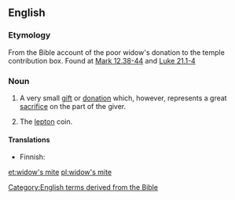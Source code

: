 ==English==

===Etymology===
From the Bible account of the poor widow's donation to the temple contribution box. Found at [http://en.wikisource.org/wiki/Bible_%28World_English%29/Mark#Chapter_12 Mark 12.38-44] and [http://en.wikisource.org/wiki/Bible_%28World_English%29/Luke#Chapter_21 Luke 21.1-4]

===Noun===
{{en-noun|head=[[widow]]'s [[mite]]}}

# A very small [[gift]] or [[donation]] which, however, represents a great [[sacrifice]] on the part of the giver.
# {{lb|en|numismatics}} The [[lepton]] coin.

====Translations====
{{trans-top|small donation}}
* Finnish: {{t|fi|[[lesken]] [[ropo]]}}
{{trans-mid}}
{{trans-bottom}}

{{trans-see|numismatics: lepton|lepton}}

[[Category:English terms derived from the Bible]]

[[et:widow's mite]]
[[pl:widow's mite]]